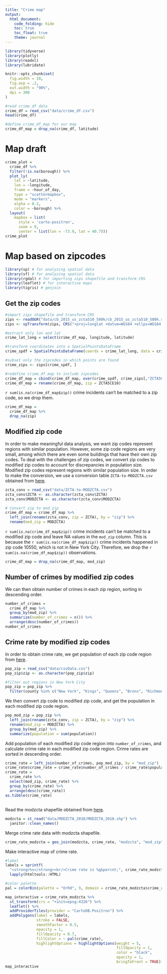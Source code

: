 ```yaml
---
title: "Crime map"
output: 
  html_document:
    code_folding: hide
    toc: true
    toc_float: true
    theme: journal
---
```


```r
library(tidyverse)
library(plotly)
library(readxl)
library(lubridate)

knitr::opts_chunk$set(
  fig.width = 10,
  fig.asp = .2,
  out.width = "90%",
  dpi = 300
)
```


```r
#read crime_df data
crime_df = read_csv("data/crime_df.csv")
head(crime_df)

#define crime_df_map for our map
crime_df_map = drop_na(crime_df, latitude)
```

# Map draft

```r
crime_plot =
  crime_df %>% 
  filter(!is.na(borough)) %>%
  plot_ly(
    lat = ~latitude, 
    lon = ~longitude, 
    frame = ~hour_of_day,
    type = "scattermapbox", 
    mode = "markers", 
    alpha = 0.2,
    color = ~borough) %>% 
  layout(
    mapbox = list(
      style = 'carto-positron',
      zoom = 9,
      center = list(lon = -73.9, lat = 40.7)))
crime_plot
```

# Map based on zipcodes

```r
library(sp) # for analyzing spatial data
library(sf) # for analyzing spatial data
library(rgdal) # for importing zips shapefile and transform CRS
library(leaflet) # for interactive maps
library(tigris) # geojoin
```

## Get the zip codes

```r
#import zips shapefile and transform CRS 
zips <- readOGR("data/cb_2015_us_zcta510_500k/cb_2015_us_zcta510_500k.shp")
zips <- spTransform(zips, CRS("+proj=longlat +datum=WGS84 +ellps=WGS84 +towgs84=0,0,0"))
```

```r
#extract only lon and lat
crime_lat_long = select(crime_df_map, longitude, latitude)

#transform coordinates into a SpatialPointsDataFrame
crime_spdf = SpatialPointsDataFrame(coords = crime_lat_long, data = crime_lat_long, proj4string = CRS("+proj=longlat +datum=WGS84 +ellps=WGS84 +towgs84=0,0,0"))

#subset only the zipcodes in which points are found
crime_zips <- zips[crime_spdf, ]

#redefine crime_df_map to include zipcodes
crime_df_map = cbind(crime_df_map, over(crime_spdf, crime_zips[,"ZCTA5CE10"]))
crime_df_map = rename(crime_df_map, zip = ZCTA5CE10)
```

`r sum(is.na(crime_df_map$zip))` crime incidents can't be matched to a zip code, so we drop them.

```r
crime_df_map =
  crime_df_map %>%
  drop_na(zip)
```

## Modified zip code

In order to make meaningful data analysis, we want zip codes represent regions with similar population. However, some zip code regions are very small, among which there are even some buildings that have their own zip codes. To deal with the challenges of zip codes, we convert zip codes to modified zip codes to account for discrepancies in population size. Modified zip codes represent regions with similar population size. In order to make the conversion, we use a conversion table `ZCTA-to-MODZCTA.csv` obtained from [here]( https://github.com/nychealth/coronavirus-data/blob/master/Geography-resources/ZCTA-to-MODZCTA.csv).

```r
zcta_conv = read_csv("data/ZCTA-to-MODZCTA.csv")
zcta_conv$ZCTA <- as.character(zcta_conv$ZCTA)
zcta_conv$MODZCTA <- as.character(zcta_conv$MODZCTA)
```

```r
# Convert zip to mod_zip
crime_df_map = crime_df_map %>%
  left_join(rename(zcta_conv, zip = ZCTA), by = "zip") %>%
  rename(mod_zip = MODZCTA)
```

`r sum(is.na(crime_df_map$zip))` crime incidents can't be matched to a modified zip code and leave NA values in the `mod_zip` column. This is because the `r sum(is.na(crime_df_map$zip))` crime incidents happened in zip code 10550, which is not in New York City. Therefore, we drop the `r sum(is.na(crime_df_map$zip))` observations.

```r
crime_df_map = drop_na(crime_df_map, mod_zip)
```

## Number of crimes by modified zip codes

We can then obtain number of crimes in each zip region, sorting in descending order.

```r
number_of_crimes = 
  crime_df_map %>% 
  group_by(mod_zip) %>% 
  summarize(number_of_crimes = n()) %>%
  arrange(desc(number_of_crimes))
number_of_crimes
```

## Crime rate by modified zip codes

In order to obtain crime rate, we get population of each zip code region from [here](https://worldpopulationreview.com/zips/new-york).

```r
pop_zip = read_csv("data/csvData.csv")
pop_zip$zip <- as.character(pop_zip$zip)

#filter out regions in New York City
pop_zip = pop_zip %>%
  filter(county %in% c("New York", "Kings", "Queens", "Bronx", "Richmond"))
```

We then convert zip code to modified zip code, and get the population in each modified zip code region.

```r
pop_mod_zip = pop_zip %>%
  left_join(rename(zcta_conv, zip = ZCTA), by = "zip") %>%
  rename(mod_zip = MODZCTA) %>%
  group_by(mod_zip) %>%
  summarize(population = sum(population))
```

Add population of each modified zip code region into `number_of_crimes`, and calculate crime rate in each modified zip code region. Crime rates are sorted in descending order.

```r
crime_rate = left_join(number_of_crimes, pop_mod_zip, by = "mod_zip")
crime_rate$crime_rate = crime_rate$number_of_crimes / crime_rate$population * 100
crime_rate = 
  crime_rate %>%
  select(mod_zip, crime_rate) %>%
  group_by(crime_rate) %>%
  arrange(desc(crime_rate))
as.tibble(crime_rate)
```

## 

Read the modzcta shapefile obtained from [here](https://github.com/nychealth/coronavirus-data/tree/master/Geography-resources).

```r
modzcta = st_read("data/MODZCTA_2010/MODZCTA_2010.shp") %>%
  janitor::clean_names()
```

Merge crime rate data with modzcta shapefile.

```r
crime_rate_modzcta = geo_join(modzcta, crime_rate, "modzcta", "mod_zip", how = "inner")
```
Make interactive map of crime rate.

```r
#label
labels = sprintf(
  "<strong>%s</strong><br/>Crime rate is %g&percnt;", crime_rate_modzcta$modzcta, crime_rate_modzcta$crime_rate) %>%
  lapply(htmltools::HTML)

#color palette
pal = colorBin(palette = "OrRd", 9, domain = crime_rate_modzcta$crime_rate)

map_interactive = crime_rate_modzcta %>%
  st_transform(crs = "+init=epsg:4326") %>%
  leaflet() %>%
  addProviderTiles(provider = "CartoDB.Positron") %>%
  addPolygons(label = labels,
              stroke = FALSE,
              smoothFactor = 0.5,
              opacity = 1,
              fillOpacity = 0.7,
              fillColor = ~ pal(crime_rate),
              highlightOptions = highlightOptions(weight = 5,
                                                  fillOpacity = 1,
                                                  color = "black",
                                                  opacity = 1,
                                                  bringToFront = TRUE))
map_interactive
```



